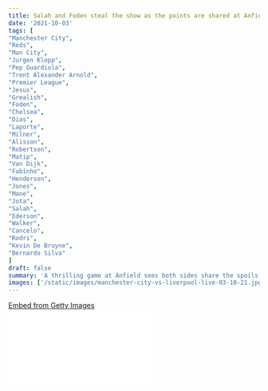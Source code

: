 ```yaml
---
title: Salah and Foden steal the show as the points are shared at Anfield - Reaction and Player ratings
date: '2021-10-03'
tags: [
"Manchester City",
"Reds",
"Man City",
"Jurgen Klopp",
"Pep Guardiola",
"Trent Alexander Arnold",
"Premier League",
"Jesus",
"Grealish",
"Foden",
"Chelsea",
"Dias",
"Laporte",
"Milner",
"Alisson",
"Robertson",
"Matip",
"Van Dijk",
"Fabinho",
"Henderson",
"Jones",
"Mane",
"Jota",
"Salah",
"Ederson",
"Walker",
"Cancelo",
"Rodri",
"Kevin De Bruyne",
"Bernardo Silva"
]
draft: false
summary: 'A thrilling game at Anfield sees both sides share the spoils as Salah and Foden grab the headlines on a dramatic night at Liverpool.'
images: ['/static/images/manchester-city-vs-liverpool-live-03-10-21.jpg']
---
```


<div>
  <div
    className="getty embed image"
    style={{
      backgroundColor: '#fff',
      float: 'left',
      display: 'inline',
      fontFamily: 'Roboto, sans-serif',
      color: '#a7a7a7',
      fontSize: '11px',
      width: '100%',
      maxWidth: '594px',
      marginRight: '20px',
    }}
  >
    <div style={{ padding: 0, margin: 0, textAlign: 'left' }}>
      <a
        href="http://www.gettyimages.in/detail/1344613971"
        target="_blank"
        style={{
          color: '#a7a7a7',
          textDecoration: 'none',
          fontWeight: 'normal !important',
          border: 'none',
          display: 'inline-block',
        }}
      >
        Embed from Getty Images
      </a>
    </div>
    <div
      style={{
        overflow: 'hidden',
        position: 'relative',
        height: 0,
        padding: '56.565655% 0 0 0',
        width: '100%',
      }}
    >
      <iframe
        src="//embed.gettyimages.com/embed/1344613971?et=4GZXm3h3TLttahZE9Gu_Yg&tld=in&sig=fZWpGZ4Bn_xULNUrk-LqnxMtcJf7kU_ffPjWVqAjziE=&caption=false&ver=1"
        scrolling="no"
        frameBorder={0}
        width={594}
        height={336}
        style={{
          display: 'inline-block',
          position: 'absolute',
          top: 0,
          left: 0,
          width: '100%',
          height: '100%',
          margin: 0,
        }}
      />
    </div>
  </div>
  <div
    className="getty embed image"
    style={{
      backgroundColor: '#fff',
      float: 'left',
      display: 'inline',
      fontFamily: 'Roboto, sans-serif',
      color: '#a7a7a7',
      fontSize: '11px',
      width: '100%',
      maxWidth: '594px',
      marginRight: '20px',
    }}
  >
    <div style={{ padding: 0, margin: 0, textAlign: 'left' }}>
      <a
        href="http://www.gettyimages.in/detail/1235674432"
        target="_blank"
        style={{
          color: '#a7a7a7',
          textDecoration: 'none',
          fontWeight: 'normal !important',
          border: 'none',
          display: 'inline-block',
        }}
      >
        Embed from Getty Images
      </a>
    </div>
    <div
      style={{
        overflow: 'hidden',
        position: 'relative',
        height: 0,
        padding: '66.66667% 0 0 0',
        width: '100%',
      }}
    >
      <iframe
        src="//embed.gettyimages.com/embed/1235674432?et=c2B5y1rTSbR7n96DuPS8Sw&tld=in&sig=wC0Q-Lwk8KWWrVh5byl5xUzwww7z-iAi1bclgAFYo44=&caption=false&ver=1"
        scrolling="no"
        frameBorder={0}
        width={594}
        height={396}
        style={{
          display: 'inline-block',
          position: 'absolute',
          top: 0,
          left: 0,
          width: '100%',
          height: '100%',
          margin: 0,
        }}
      />
    </div>
  </div>
</div>

Pep Guardiola and his boys took the trip to Liverpool as they prepared to face Jurgen Klopp and his boys on hostile turf in a game with significant pressure on both sides to live up to the expectations and the hype built around this fixture throughout the week.

Liverpool were missing Trent Alexander Arnold as he was ruled out due to a groin injury as veteran James Milner took his place in the side at right-back.

Man City were with Foden, Grealish and Jesus in their attacking line as they looked to build confidence from their win last week against Chelsea at Stamford bridge.

The game began with both sides at high tempo and drive in this fixture with both sides pushing high up the field as the intention was clear on sight, the men in red and blue wanted to **win** **at any cost**!

The opening five minutes of the game showed no respite as they came in being explosive with Liverpool being alive for most parts of the game as City looked to build in a calm and comfortable way into the game, but the intensity and hype of the game got to the players a bit as both teams were rusty with the ball at their feet.

It was Phil Foden who looked to exploit the right-hand side of Liverpool's defence that missed Trent Alexander Arnold as the veteran legs of James Milner were put to the test.

Well, Milner was caught out of his position for a while as Grealish came over to the left hand side as he attempted a shot at goal.

However, with the way the first opening 15 minutes of the game went, it clearly showed that both sides were respectful of each other, but that patient build up play from City did catch the hosts on guard which earned them a corner which tested the gloves of Alisson in goal.

Although, each time that Liverpool got the ball at their feet, Man City had men in behind the ball to contain the Reds.

Alisson nearly put his side in trouble as his misplaced pass found Phil Foden, but Man City couldn't not come up with anything comprehensive at Liverpool's goal.

However, Bernardo Silva was the bright spark for Man City as he dribbled and drilled his way out of a tight spot as he manufactured a well-guided pass to Phil Foden who just took time to pull the trigger, but Liverpool's Brazilian keeper kept him out in fine fashion.

Man City were able to generate play from the left-hand side of their attack, i.e., the side in which James Milner operated from, but Liverpool got their teeth into the game as the Kop roared to life as the Reds kept knocking at Pep Guardiola's men.

The game grew into a much physical affair rather than skill and precision which would prove to be the difference.

But Man City had their own spells in the game as they continued persisting to keep the attack going on the left flank and they got through once again with Foden charging towards goal as he was brought down in the penalty box, but replays showed that Milner made slight contact with Foden, but the appeals for a penalty were waived off.

Once again, Man City kept pushing and probing through their left hand side as Phil Foden whipped in a devilish cross over the penalty box which saw Kevin De Bruyne in an open area to the back of the net, but his diving header went way over the crossbar as Pep Guardiola probably felt that he had a chance to head it in comfortably.

The game grew largely into Manchester City's favour as Liverpool were extremely poor as they couldn't keep a hold of the ball for longer periods of time.

Milner was just getting ripped to pieces as Foden and Grealish kept getting at him time and time again as he probably felt the heat getting onto him as he picked up a yellow card.

That was when you felt that Man City were in total control of the pattern of play, but as usual, there was nothing much to show for it for Pep Guardiola and his men.

Foden was just fizzing down the left hand side of City's attack as a demonic delivery from Ederson found Man City's number 47 as Alisson came rushing out to prevent him from scoring.

In a game such as this with this magnitude, you just never know what to expect and the faithful of Liverpool were in disagreement with how their side played out in the first half as Jurgen Klopp was seen sprinting at his own pace at the tender age of 54.

You could say, there's a much better Liverpool side coming out in the second half of the game, but Pep Guardiola would be disappointed to see that his side were not clinical enough to seal the countless opportunities they had on goal.

The second half began with Liverpool's tail up as they looked to make amends for their poor first half performance. They came gunning down on Dias and Laporte in defence as they began to grow their own roots in this fixture.

Buddy! They did it! Liverpool just broke through City's right hand side through Mohamed Salah as he found his strike partner in Sadio Mane as the Senegalese rifled his shot deep and low past Ederson who couldn't do much to stop the smearing pace and resilience of Mane.

The place? It was rocking as Liverpool stepped on the gas when it mattered the most!

Pace was the only way at which Liverpool could make nuisance at City's dominant display throughout the game and they certainly made the most of it through Sadio Mane.

The game picked up pace after Liverpool took the lead with Sterling and Firmino coming onto the scene with Grealish and Jota making way.

But hang on! The lad who always scores against Liverpool whenever he has faced them has equalised.

Phil Foden silenced the Kop. We've been stressing earlier in this article, that the threat for Liverpool came in from their right hand side where Milner was operating from and that was exactly where Pep's young lad, Foden took centre stage as he drew the leveler with 20 odd minutes left on the clock.

James Milner was extremely fortunate to escape from a red card when he stuck his leg out to bring Bernardo Silva down which saw Pep Guardiola angered and booked.

Prior to that, we just saw one of the greatest goals in the fixture between these two colossal sides.

**Mohamed Salah** just pulled out a rabbit off his Egyptian hat as he dribbled past Bernardo Silva, Aymeric Laporte and Ruben Dias to score a glorious goal as he scored with his right foot off the post and that goal just BLEW THE ROOF at the Anfield stadium.

It was quiet in the first half, but there were more goals coming, this time, Man City broke through Foden once again and as the ball arrived to the Belgian, Kevin De Bruyne, he did not waste any time in pulling the trigger as his effort on target clipped Matip as it deflected onto the back of the net as Guardiola was seen fired up at the sight of that goal.

Liverpool kept coming like a Lion and they nearly found the net as Ederson misjudged the flight of the ball as it fell at the feet of Fabinho who had the **heavens** opened wide in front of him to give Liverpool the lead, but Rodri came in with a last ditch tackle to deny a volcanic eruption at Anfield.

It was box office football in the final 10 minutes of the game as both sides looked to land a few heavy blows by winning it at the end, but both sides defended really well as the points were shared.

Liverpool and Manchester City sit in 2nd and 3rd place with 15 and 14 points on the board.

We didn't have much to talk about in terms of goals in the opening 45 minutes of the game, but the second half provided us with 4 goals in just over 20 minutes.

You couldn't take your breath away from this fixture as I'm still not done with my Chips and dips here. Lol!

### What a Stunning Game!

## Player ratings: Liverpool

- **Alisson: 7/10 -** A few untimed passes, but he denied Foden well in the 1st half.
- **Robertson: 6.5/10 -** Struggled to get going in the 1st half, but made good surging runs up front in the 2nd.
- **Matip: 6/10 -** Was good aerially and denied KDB, Grealish and Foden quite well on the ground. The ball deflected off him into the goal.
- **Van Dijk: 6.5/10 -** The Dutch defender didn’t have much to do as City’s threat came down the flanks.
- **Milner: 5.5/10 -** Had a very tough night at right-back. Definitely should have been sent off for a foul on Bernardo Silva.
- **Fabinho: 5.5/10 -** Missed an open chance to goal. He was average in midfield doing the dirty work.
- **Henderson: 6/10 -** He had a quiet night by his standards.
- **Jones: 5.5/10 - Did a lot of hard work in both halves, but he struggled to get the ball moving.**
- **Mane: 8/10 -** Got one opportunity and he grabbed it with both hands.
- **Jota: 6.5/10 -** Worked tirelessly up front to link Salah and Mane, but couldn't make the most of it.
- **Salah: 9/10 -** A sensational goal and an assist to his name. Worked well with and without the ball. Linked up well with his teammates.

## Player ratings: Manchester City

- **Ederson: 6.5/10 -** Made a few errors in the game especially the one where he misjudged the flight of the ball. However, he was comfortable with the ball at his feet.
- **Kyle Walker: 7/10 -** Surged with real pace up front in the dying minutes of the game and had a wayward attempt at goal. Got forward in good attacking areas in the first half.
- **Ruben Dias: 6/10 -** He was booked early on in the game. He had a good defensive game, winning a fair few battles on the pitch. Made a few good blocks and clearances.
- **Laporte: 7/10 -** He could have done better with Salah’s goal, but nevertheless, he covered up for Ruben Dias on many occasions.
- **Cancelo: 7.5/10 -** Gave Milner a real tough time in the opening 45 minutes of the game. Linked up well with Foden, Grealish and KDB. Attacking output declined in the second-half.
- **Rodri: 7.5/10 -** Cut out many counter-attacks from Liverpool, but one effort that counted the most was his goal-saving tackle.
- **Kevin De Bruyne: 8/10 -** He should have scored in the 1st half. Built up play really well in midfield. Got the second goal. He was up for the fight.
- **Bernardo Silva: 8/10 -** Dribbled past a number of Liverpool defenders during the game. Showed real character and determination. Tireless display in midfield for the Portuguese midfielder.
- **Jesus: 7.5/10 -** Worked well and brought his strike partners into the main fold. Set up a beautiful assist to Foden.
- **Phil Foden: 9/10 -** He was their bright spark in both halves. Gave James Milner a horrible time at right back and took the game on at Liverpool. Rifled a really good goal.
- **Jack Grealish: 6.5/10 -** Started on the left-hand side of attack in the 1st half and switched flanks regularly. Had a quiet evening, but linked up decently with Cancelo and Foden.
